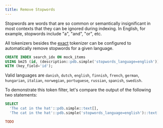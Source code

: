 ```yaml
---
title: Remove Stopwords
---
```


Stopwords are words that are so common or semantically insignificant in most contexts that they can be ignored during indexing.
In English, for example, stopwords include "a", "and", "or", etc.

All tokenizers besides the [exact](/v2/tokenizers/available_tokenizers/exact) tokenizer can be configured to automatically remove stopwords
for a given language.

```sql
CREATE INDEX search_idx ON mock_items
USING bm25 (id, (description::pdb.simple('stopwords_language=english')))
WITH (key_field='id');
```

Valid languages are `danish`, `dutch`, `english`, `finnish`, `french`, `german`, `hungarian`, `italian`, `norwegian`, `portuguese`, `russian`, `spanish`, `swedish`.

To demonstrate this token filter, let's compare the output of the following two statements:

```sql
SELECT
  'The cat in the hat'::pdb.simple::text[],
  'The cat in the hat'::pdb.simple('stopwords_language=english')::text[];
```

```ini Expected Response
TODO
```
